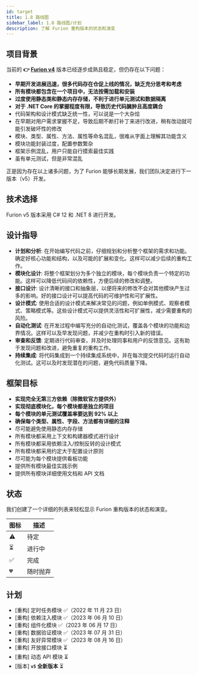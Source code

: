 ```yaml
---
id: target
title: 1.8 路线图
sidebar_label: 1.8 路线图/计划
description: 了解 Furion 重构版本的状态和演变
---
```



## 项目背景

当前的 **👉 [Furion v4](https://gitee.com/dotnetchina/Furion/tree/v4/)** 版本已经逐步成熟且稳定，但仍存在以下问题：

- **早期开发进展迅速，很多代码存在仓促上线的情况，缺乏充分思考和考虑**
- **所有模块都包含在一个项目中，无法按需加载和安装**
- **过度使用静态类和静态内存存储，不利于进行单元测试和数据隔离**
- **对于 .NET Core 的掌握程度有限，导致历史代码臃肿且高度耦合**
- 代码架构和设计模式缺乏统一性，可以说是一个大杂烩
- 在早期对用户需求掌握不足，导致后期不断打补丁来进行改进，稍有改动就可能引发破坏性的修改
- 模块、类型、属性、方法、属性等命名混乱，很难从字面上理解其功能含义
- 模块功能封装过度，配置参数繁杂
- 框架示例混乱，用户只能自行摸索最佳实践
- 虽有单元测试，但是非常混乱

正是因为存在以上诸多问题，为了 Furion 能够长期发展，我们团队决定进行下一版本（v5）开发。

## 技术选择

Furion v5 版本采用 C# 12 和 .NET 8 进行开发。

## 设计指导

- **计划和分析**: 在开始编写代码之前，仔细规划和分析整个框架的需求和功能。确定好核心功能和结构，以及可能的扩展和变化。这样可以减少后续的重构工作。
- **模块化设计**: 将整个框架划分为多个独立的模块，每个模块负责一个特定的功能。这样可以降低代码间的依赖性，方便后续的修改和调整。
- **接口设计**: 设计清晰的接口和抽象层，以便将来的修改不会对其他模块产生过多的影响。好的接口设计可以提高代码的可维护性和可扩展性。
- **设计模式**: 使用合适的设计模式来解决常见的问题，例如单例模式、观察者模式、策略模式等。这些设计模式可以提供灵活性和可扩展性，减少需要重构的风险。
- **自动化测试**: 在开发过程中编写充分的自动化测试，覆盖各个模块的功能和边界情况。这样可以及早发现问题，并减少在重构时引入新的错误。
- **审查和反馈**: 定期进行代码审查，并及时处理同事和用户的反馈意见。这有助于发现问题和改进，避免重复的重构工作。
- **持续集成**: 将代码集成到一个持续集成系统中，并在每次提交代码时运行自动化测试。这可以及时发现潜在的问题，避免代码质量下降。

## 框架目标

- **实现完全无第三方依赖（除微软官方提供外）**
- **实现彻底模块化，每个模块都是独立的项目**
- **每个模块的单元测试覆盖率要达到 92% 以上**
- **确保每个类型、属性、字段、方法都有详细的注释**
- 尽可能避免使用静态内存存储
- 所有模块都采用上下文和构建器模式进行设计
- 所有模块都采用依赖注入/控制反转的设计模式
- 所有模块都采用约定大于配置设计原则
- 尽可能为每个模块提供看板功能
- 提供所有模块最佳实践示例
- 提供所有模块详细使用文档和 API 文档

## 状态

我们创建了一个详细的列表来轻松显示 Furion 重构版本的状态和演变。

| 图标 | 描述     |
| ---- | -------- |
| ⚠️   | 待定     |
| ⏳   | 进行中   |
| ✅   | 完成     |
| 💔   | 随时抛弃 |

## 计划

- [重构] 定时任务模块 ✅（2022 年 11 月 23 日）
- [重构] 依赖注入模块 ✅（2023 年 06 月 10 日）
- [重构] 组件化模块 ✅（2023 年 06 月 17 日）
- [重构] 数据验证模块 ✅（2023 年 07 月 31 日）
- [重构] 友好异常模块 ✅（2023 年 08 月 16 日）
- [重构] 开放接口模块 ⏳
- [重构] 动态 API 模块 ⏳
- [版本] **`v5` 全新版本** ⏳
